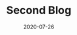 ---
title: Second Blog
slug: second-blog
date: 2020-07-26
featureImage: trees.jpg 
excerpt: This is the second blog
---